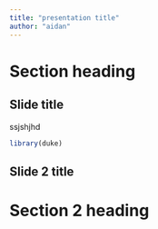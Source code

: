 ```yaml
---
title: "presentation title"
author: "aidan"
---
```


# Section heading

## Slide title

ssjshjhd

```r
library(duke)
```

## Slide 2 title

# Section 2 heading
